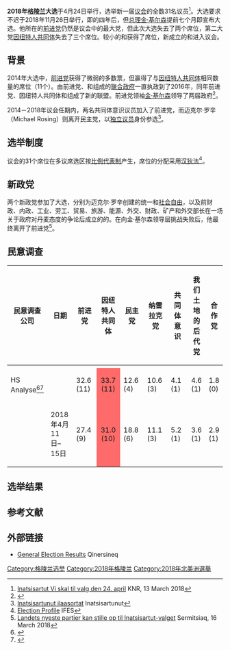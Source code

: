 {{Infobox legislative election
| election_name = 2018年格陵兰大选
| country = Greenland
| ongoing = no
| seats_for_election = [[格陵兰议会|格陵兰议会]]的所有31个座位
| majority_seats = 16
| previous_election = {{tsl|en|2014 Greenlandic general election|2014年格陵兰大选|2014}}
| next_election = [[2021年格陵蘭大選|2021]]
| election_date = 2018年4月24日

| leader1 = [[金·基尔森|金·基尔森]]
| party1 = [[前进_(政党)|前进党]]
| color1 = {{Party meta/color/Siumut (pre-2021)}}
| last_election1 = 11
| seats1 = 9
| percentage1 = 27.44

| leader2 = {{tsl|en|Sara Olsvig|萨拉·奥尔斯维格}}
| party2 = [[因纽特人共同体|因纽特人共同体]]
| color2 = {{Party meta/color/Inuit Ataqatigiit}}
| last_election2 = 11
| seats2 = 8
| percentage2 = 25.78

| leader3 = {{tsl|en|Randi V. Evaldsen|兰迪·V·埃瓦尔森}}
| party3 = {{tsl|en|Democrats (Greenland)|民主党 (格陵兰)|民主党}}
| color3 = {{Party meta/color/Democrats (Greenland)}}
| last_election3 = 4
| seats3 = 6
| percentage3 = 19.69

| leader4 = [[漢斯·埃諾克森|漢斯·埃諾克森]]
| party4 = {{tsl|en|Partii Naleraq|纳雷拉克党}}
| color4 = {{Party meta/color/Naleraq Party}}
| last_election4 = 3
| seats4 = 4
| percentage4 = 13.55

| leader5 = [[西弗斯·K·海尔曼|西弗斯·K·海尔曼]]
| party5 = {{tsl|en|Atassut|共同体意识}}
| color5 = {{Party meta/color/Atassut}}
| last_election5 = 2 
| seats5 = 2
| percentage5 = 5.96

| leader6 = [[迈克尔·罗辛|迈克尔·罗辛]]
| party6 = {{tsl|en|Cooperation Party|合作党 (格陵兰)|合作党}}
| color6 = {{Party meta/color/Cooperation Party}}
| last_election6 = new
| seats6 = 1
| percentage6 = 4.11

| leader7 = {{tsl|en|Vittus Qujaukitsoq|维图斯·奎乔基茨索克}}
| party7 = {{tsl|en|Nunatta Qitornai|我们土地的后代党}}
| color7 = {{Party meta/color/Nunatta Qitornai}}
| last_election7 = new
| seats7 = 1
| percentage7 = 3.45

| title = [[格陵兰总理|格陵兰总理]]
| before_election = [[金·基尔森|金·基尔森]]
| before_party = 前进党
| after_election = [[金·基尔森|金·基尔森]]
| after_party = 前进党
| map =Greenland elections 2018.svg 
| map_upright =0.7
| map_caption = 各市赢得议席的政党
}}

'''2018年[[格陵兰|格陵兰]]大选'''于4月24日举行，选举新一届[[格陵兰议会|议会]]的全数31名议员<ref>[https://knr.gl/da/nyheder/vi-skal-til-valg-den-24-april Inatsisartut Vi skal til valg den 24. april] {{Wayback|url=https://knr.gl/da/nyheder/vi-skal-til-valg-den-24-april |date=20180314042409 }} KNR, 13 March 2018</ref>。大选要求不迟于2018年11月26日举行，即{{tsl|en|2014 Greenlandic general election|2014年格陵兰大选|前次选举}}的四年后，但[[格陵兰总理|总理]][[金·基尔森|金·基尔森]]提前七个月即宣布大选。他所在的[[前进_(政党)|前进党]]仍然是议会中的最大党，但此次大选失去了两个席位，第二大党[[因纽特人共同体|因纽特人共同体]]失去了三个席位。较小的{{tsl|en|Democrats (Greenland)|民主党 (格陵兰)|民主党}}和{{tsl|en|Partii Naleraq|纳雷拉克党}}获得了席位，新成立的{{tsl|en|Cooperation Party|合作党 (格陵兰)|合作党}}和{{tsl|en|Nunatta Qitornai|我们土地的后代党}}进入议会。

==背景==
2014年大选中，[[前进_(政党)|前进党]]获得了微弱的多数票，但赢得了与[[因纽特人共同体|因纽特人共同体]]相同数量的席位（11个）。由前进党、{{tsl|en|Democrats (Greenland)|民主党 (格陵兰)|民主党}}和{{tsl|en|Atassut|共同体意识}}组成的[[联合政府|联合政府]]一直执政到了2016年，同年前进党、因纽特人共同体和{{tsl|en|Partii Naleraq|纳雷拉克党}}组成了新的联盟。前进党领袖[[金·基尔森|金·基尔森]]领导了两届政府<ref>{{cite web|url=http://arcticjournal.com/politics/1087/man-named-kim|title=Man Named Kim|publisher=[[The_Arctic_Journal|The Arctic Journal]]|date=2014-10-18|language=en|accessdate=2017-04-13|archive-url=https://web.archive.org/web/20151123034659/http://arcticjournal.com/politics/1087/man-named-kim|archive-date=2015-11-23|dead-url=yes}}</ref>。

2014－2018年议会任期内，两名共同体意识议员加入了前进党，而迈克尔·罗辛（Michael Rosing）则离开民主党，以[[无党籍|独立议员]]身份参选<ref>[https://ina.gl/inatsisartut/sammensaetning-af-inatsisartut/ Inatsisartunut ilaasortat] {{Wayback|url=https://ina.gl/inatsisartut/sammensaetning-af-inatsisartut/ |date=20180319084730 }} Inatsisartunut</ref>。

==选举制度==
议会的31个席位在多议席选区按[[比例代表制|比例代表制]]产生，席位的分配采用[[汉狄法|汉狄法]]<ref>[http://www.electionguide.org/elections/id/2825/ Election Profile] {{Wayback|url=http://www.electionguide.org/elections/id/2825/ |date=20141204194739 }} IFES</ref>。

==新政党==
两个新政党参加了大选，分别为迈克尔·罗辛创建的统一和[[社会自由主义|社会自由]]{{tsl|en|Cooperation Party|合作党 (格陵兰)|合作党}}，以及前财政、内政、工业、劳工、贸易、旅游、能源、外交、财政、矿产和外交部长{{tsl|en|Vittus Qujaukitsoq|维图斯·奎乔基茨索克}}在一场关于政府对丹麦态度的争论后成立的{{tsl|en|Greenlandic independence|格陵兰独立|支持独立}}的{{tsl|en|Nunatta Qitornai|我们土地的后代党}}。在向金·基尔森领导层挑战失败后，他最终离开了前进党<ref>[http://sermitsiaq.ag/landets-nyeste-partier-kan-stille-inatsisartut-valget Landets nyeste partier kan stille op til Inatsisartut-valget] {{Wayback|url=http://sermitsiaq.ag/landets-nyeste-partier-kan-stille-inatsisartut-valget |date=20201019205850 }} Sermitsiaq, 16 March 2018</ref>。

==民意调查==
{{Graph:Chart|hannotatonslabel=|yAxisTitle=投票百分比|vannotatonslabel=|vannotatonsline=|width=700|height=400|type=line|interpolate=bundle|xType=date|y8Title=|hannotatonsline=|yGrid=yes|yAxisMin=0|linewidth=2|legend=图例：|y1Title=前进党|y2Title=因纽特人共同体|y4Title=纳雷拉克党|xAxisAngle=-40|y7Title=合作党|y7=|y5=|y3Title=民主党|y6Title=我们土地的后代党|x=2018/04/24,2019/01/01,2020/12/01,2021/03/05,2021/04/06|y1=34.6,32.6,27.4,27.4|y2=33.5,33.7,31.0,25.8|y4=|y8=|y5Title=共同体意识|y9Title=|y9=|y3=11.9,12.6,18.8,19.7|y6=|colors=#BF8E00, #AB2328, #152D49, #FF6900, #2B9996, #A1359B, #311179,|showSymbols=1,1,1,1,1,1,1,1|symbolsShape=circle|symbolsNoFill=false|symbolsStroke=1.25}}
{|class="wikitable" style="text-align:center; font-size:90%; line-height:16px;"
!rowspan=2|民意调查公司
!rowspan=2|日期
!前进党
!因纽特人共同体
!民主党
!纳雷拉克党
!共同体意识
!我们土地的后代党
!合作党
|-
!style="background:{{Party meta/color/Siumut (pre-2021)}}; width:50px;"|
!style="background:{{Party meta/color/Inuit Ataqatigiit}}; width:50px;"|
!style="background:{{Party meta/color/Democrats (Greenland)}}; width:50px;"|
!style="background:{{Party meta/color/Naleraq Party}}; width:50px;"|
!style="background:{{Party meta/color/Atassut}}; width:50px;"|
!style="background:{{Party meta/color/Nunatta Qitornai}}; width:50px;"|
!style="background:{{Party meta/color/Cooperation Party}}; width:50px;"|
|-
|align=left|HS Analyse<ref name=KNR1>{{cite news|last1=Elkjær|first1=Kenneth|title=Meningsmåling: Demokraterne står til stor fremgang|url=https://knr.gl/da/nyheder/demokraterne-st%C3%A5r-til-stor-fremgang|language=da|date=2018-04-20|accessdate=2018-04-20|work=knr.gl|archive-date=2020-09-30|archive-url=https://web.archive.org/web/20200930075629/https://knr.gl/da/nyheder/demokraterne-st%C3%A5r-til-stor-fremgang|dead-url=no}}</ref><ref name=KNR2>{{cite news|last1=Elkjær|first1=Kenneth|title=Små partier får gode nyheder i meningsmåling|url=https://knr.gl/da/nyheder/sm%C3%A5-partier-f%C3%A5r-gode-nyheder-i-meningsm%C3%A5ling|language=da|date=2018-04-20|accessdate=2018-04-20|work=knr.gl|archive-date=2020-10-26|archive-url=https://web.archive.org/web/20201026223410/https://knr.gl/da/nyheder/sm%C3%A5-partier-f%C3%A5r-gode-nyheder-i-meningsm%C3%A5ling|dead-url=no}}</ref>
|{{nowrap|2018年3月21日–24日}}
|32.6 (11)
|align="center" style="background:#FF6A6A"|33.7 (11)
|12.6 (4)
|10.6 (3)
|4.1 (1)
|4.6 (1)
|1.8 (0)
|-
|align=left|{{nowrap|HS Analyse<ref name=KNR1/><ref name=KNR2/>}}
|2018年4月11日–15日
|27.4 (9)
|align="center" style="background:#FF6A6A"|31.0 (10)
|18.8 (6)
|11.1 (3)
|5.2 (1)
|3.6 (1)
|2.9 (1)
|}

==选举结果==
{{Election results
|party1=[[前进_(政党)|前进党]]|votes1=7959|seats1=9|sc1=–2|color1={{Party meta/color/Siumut (pre-2021)}}
|party2=[[因纽特人共同体|因纽特人共同体]]|votes2=7478|seats2=8|sc2=–3|color2={{Party meta/color/Inuit Ataqatigiit}}
|party3={{link-en|民主黨 (格陵蘭)|Democrats (Greenland)|民主黨}}|votes3=5712|seats3=6|sc3=+2|color3={{Party meta/color/Democrats (Greenland)}}
|party4={{link-en|納雷拉克黨|Naleraq}}|votes4=3931|seats4=4|sc4=+1|color4={{Party meta/color/Naleraq Party}}
|party5={{link-en|共同體意識|Atassut}}|votes5=1730|seats5=2|sc5=0|color5={{Party meta/color/Atassut}}
|party6={{link-en|合作黨 (格陵蘭)|Cooperation Party|合作黨}}|votes6=1193|seats6=1|sc6=新|color6={{Party meta/color/Cooperation Party}}
|party7={{link-en|我们土地的后代|Nunatta Qitornai}}|votes7=1002|seats7=1|sc7=新|color7={{Party meta/color/Nunatta Qitornai}}
|invalid=291
|total_sc=0
|electorate=40769
|source=[https://qinersineq.gl/ Qinersineq.gl]
}}

==参考文献==
{{reflist}}

==外部链接==
*[http://qinersineq.gl General Election Results] {{Wayback|url=http://qinersineq.gl/ |date=20150622110026 }} Qinersineq

{{格陵蘭選舉}}

[[Category:格陵兰选举|Category:格陵兰选举]]
[[Category:2018年格陵兰|Category:2018年格陵兰]]
[[Category:2018年北美洲選舉|Category:2018年北美洲選舉]]